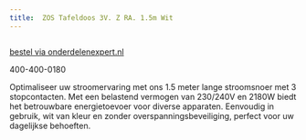 ```yaml
---
title:  ZOS Tafeldoos 3V. Z RA. 1.5m Wit
---
```



<Image src={imageProduct} width={imageProduct.width} alt="" />

[bestel via onderdelenexpert.nl](https://www.onderdelenexpert.nl/zos-tafeldoos-3v-z-ra-1-5m-wit-2420309)

400-400-0180

Optimaliseer uw stroomervaring met ons 1.5 meter lange stroomsnoer met 3 stopcontacten. Met een belastend vermogen van 230/240V en 2180W biedt het betrouwbare energietoevoer voor diverse apparaten. Eenvoudig in gebruik, wit van kleur en zonder overspanningsbeveiliging, perfect voor uw dagelijkse behoeften.
